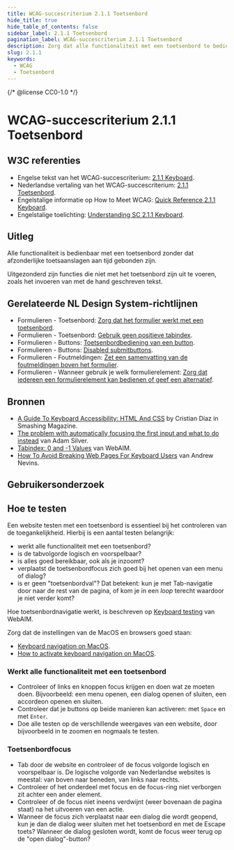 ```yaml
---
title: WCAG-succescriterium 2.1.1 Toetsenbord
hide_title: true
hide_table_of_contents: false
sidebar_label: 2.1.1 Toetsenbord
pagination_label: WCAG-succescriterium 2.1.1 Toetsenbord
description: Zorg dat alle functionaliteit met een toetsenbord te bedienen is.
slug: 2.1.1
keywords:
  - WCAG
  - Toetsenbord
---
```


{/* @license CC0-1.0 */}


# WCAG-succescriterium 2.1.1 Toetsenbord

## W3C referenties

- Engelse tekst van het WCAG-succescriterium: [<span lang="en">2.1.1 Keyboard</span>](https://www.w3.org/TR/WCAG22/#keyboard).
- Nederlandse vertaling van het WCAG-succescriterium: [2.1.1 Toetsenbord](https://www.w3.org/Translations/WCAG22-nl/#toetsenbord).
- Engelstalige informatie op <span lang="en">How to Meet WCAG</span>: [<span lang="en">Quick Reference 2.1.1 Keyboard</span>](https://www.w3.org/WAI/WCAG22/quickref/#keyboard).
- Engelstalige toelichting: [<span lang="en">Understanding SC 2.1.1 Keyboard</span>](https://www.w3.org/WAI/WCAG22/Understanding/keyboard.html).

## Uitleg

Alle functionaliteit is bedienbaar met een toetsenbord zonder dat afzonderlijke toetsaanslagen aan tijd gebonden zijn.

Uitgezonderd zijn functies die niet met het toetsenbord zijn uit te voeren, zoals het invoeren van met de hand geschreven tekst.

## Gerelateerde NL Design System-richtlijnen

- Formulieren - Toetsenbord: [Zorg dat het formulier werkt met een toetsenbord](/richtlijnen/formulieren/alle-richtlijnen/toetsenbord).
- Formulieren - Toetsenbord: [Gebruik geen positieve tabindex](/richtlijnen/formulieren/alle-richtlijnen/toetsenbord).
- Formulieren - Buttons: [Toetsenbordbediening van een button](/richtlijnen/formulieren/alle-richtlijnen/buttons).
- Formulieren - Buttons: [Disabled submitbuttons](/richtlijnen/formulieren/alle-richtlijnen/buttons).
- Formulieren - Foutmeldingen: [Zet een samenvatting van de foutmeldingen boven het formulier](/richtlijnen/formulieren/alle-richtlijnen/foutmeldingen).
- Formulieren - Wanneer gebruik je welk formulierelement: [Zorg dat iedereen een formulierelement kan bedienen of geef een alternatief](/richtlijnen/formulieren/alle-richtlijnen/wanneer-welk-form-element).

## Bronnen

- [<span lang="en">A Guide To Keyboard Accessibility: HTML And CSS</span>](https://www.smashingmagazine.com/2022/11/guide-keyboard-accessibility-html-css-part1/) by Cristian Díaz in Smashing Magazine.
- [<span lang="en">The problem with automatically focusing the first input and what to do instead</span>](https://adamsilver.io/blog/the-problem-with-automatically-focusing-the-first-input-and-what-to-do-instead/) van Adam Silver.
- [<span lang="en">Tabindex: 0 and -1 Values</span>](https://webaim.org/techniques/keyboard/tabindex#zero-negative-one) van WebAIM.
- [<span lang="en">How To Avoid Breaking Web Pages For Keyboard Users</span>](https://www.tpgi.com/how-to-avoid-breaking-web-pages-for-keyboard-users/) van Andrew Nevins.

## Gebruikersonderzoek

<CTAGebruikersonderzoek />

## Hoe te testen

Een website testen met een toetsenbord is essentieel bij het controleren van de toegankelijkheid.
Hierbij is een aantal testen belangrijk:

- werkt alle functionaliteit met een toetsenbord?
- is de tabvolgorde logisch en voorspelbaar?
- is alles goed bereikbaar, ook als je inzoomt?
- verplaatst de toetsenbordfocus zich goed bij het openen van een menu of dialog?
- is er geen "toetsenbordval"? Dat betekent: kun je met Tab-navigatie door naar de rest van de pagina, of kom je in een _loop_ terecht waardoor je niet verder komt?

Hoe toetsenbordnavigatie werkt, is beschreven op [<span lang="en">Keyboard testing</span>](https://webaim.org/techniques/keyboard/#testing) van WebAIM.

Zorg dat de instellingen van de MacOS en browsers goed staan:

- [<span lang="en">Keyboard navigation on MacOS</span>](https://support.apple.com/en-gb/guide/mac-help/mchlc06d1059/mac).
- [<span lang="en">How to activate keyboard navigation on MacOS</span>](https://www.a11y-collective.com/blog/how-to-activate-keyboard-navigation-on-macos/).

### Werkt alle functionaliteit met een toetsenbord

- Controleer of links en knoppen focus krijgen en doen wat ze moeten doen. Bijvoorbeeld: een menu openen, een dialog openen of sluiten, een accordeon openen en sluiten.
- Controleer dat je buttons op beide manieren kan activeren: met `Space` en met `Enter`.
- Doe alle testen op de verschillende weergaves van een website, door bijvoorbeeld in te zoomen en nogmaals te testen.

### Toetsenbordfocus

- Tab door de website en controleer of de focus volgorde logisch en voorspelbaar is. De logische volgorde van Nederlandse websites is meestal: van boven naar beneden, van links naar rechts.
- Controleer of het onderdeel met focus en de focus-ring niet verborgen zit achter een ander element.
- Controleer of de focus niet ineens verdwijnt (weer bovenaan de pagina staat) na het uitvoeren van een actie.
- Wanneer de focus zich verplaatst naar een dialog die wordt geopend, kun je dan de dialog weer sluiten met het toetsenbord en met de Escape toets? Wanneer de dialog gesloten wordt, komt de focus weer terug op de "open dialog"-button?

<WCAGFooterInfo />
